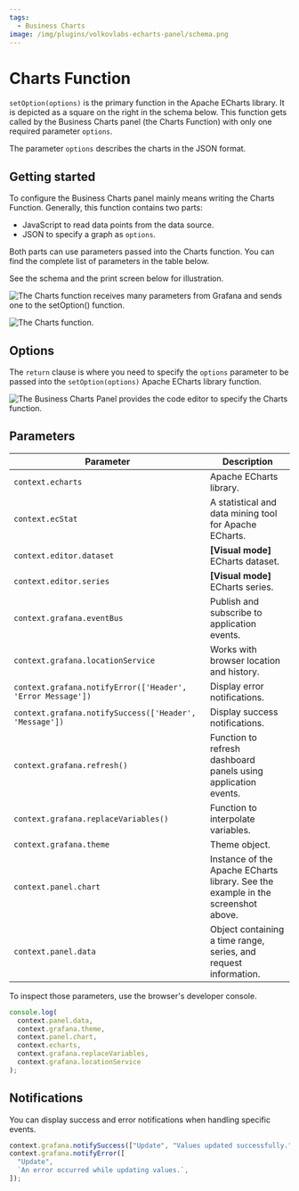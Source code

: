 ```yaml
---
tags:
  - Business Charts
image: /img/plugins/volkovlabs-echarts-panel/schema.png
---
```



# Charts Function

`setOption(options)` is the primary function in the Apache ECharts library. It is depicted as a square on the right in the schema below. This function gets called by the Business Charts panel (the Charts Function) with only one required parameter `options`.

The parameter `options` describes the charts in the JSON format.

## Getting started

To configure the Business Charts panel mainly means writing the Charts Function. Generally, this function contains two parts:

- JavaScript to read data points from the data source.
- JSON to specify a graph as `options`.

Both parts can use parameters passed into the Charts function. You can find the complete list of parameters in the table below.

See the schema and the print screen below for illustration.

<Image
  title="The Charts function receives many parameters from Grafana and sends one to the setOption() function."
  src="/img/plugins/volkovlabs-echarts-panel/schema.png"
/>

<Image
  title="The Charts function."
  src="/img/plugins/volkovlabs-echarts-panel/charts-function.png"
/>

## Options

The `return` clause is where you need to specify the `options` parameter to be passed into the `setOption(options)` Apache ECharts library function.

<Image
  title="The Business Charts Panel provides the code editor to specify the Charts function."
  src="/img/plugins/volkovlabs-echarts-panel/function.png"
/>

## Parameters

| Parameter                                                  | Description                                                                      |
| ---------------------------------------------------------- | -------------------------------------------------------------------------------- |
| `context.echarts`                                          | Apache ECharts library.                                                          |
| `context.ecStat`                                           | A statistical and data mining tool for Apache ECharts.                           |
| `context.editor.dataset`                                   | **[Visual mode]** ECharts dataset.                                               |
| `context.editor.series`                                    | **[Visual mode]** ECharts series.                                                |
| `context.grafana.eventBus`                                 | Publish and subscribe to application events.                                     |
| `context.grafana.locationService`                          | Works with browser location and history.                                         |
| `context.grafana.notifyError(['Header', 'Error Message'])` | Display error notifications.                                                     |
| `context.grafana.notifySuccess(['Header', 'Message'])`     | Display success notifications.                                                   |
| `context.grafana.refresh()`                                | Function to refresh dashboard panels using application events.                   |
| `context.grafana.replaceVariables()`                       | Function to interpolate variables.                                               |
| `context.grafana.theme`                                    | Theme object.                                                                    |
| `context.panel.chart`                                      | Instance of the Apache ECharts library. See the example in the screenshot above. |
| `context.panel.data`                                       | Object containing a time range, series, and request information.                 |

To inspect those parameters, use the browser's developer console.

```javascript
console.log(
  context.panel.data,
  context.grafana.theme,
  context.panel.chart,
  context.echarts,
  context.grafana.replaceVariables,
  context.grafana.locationService
);
```

## Notifications

You can display success and error notifications when handling specific events.

```javascript
context.grafana.notifySuccess(["Update", "Values updated successfully."]);
context.grafana.notifyError([
  "Update",
  `An error occurred while updating values.`,
]);
```
